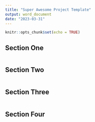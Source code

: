 ```yaml
---
title: "Super Awesome Project Template"
output: word_document
date: "2023-03-31"
---
```


```r
knitr::opts_chunk$set(echo = TRUE)
```

## Section One

```r

```


## Section Two

```r

```

## Section Three

```r

```



## Section Four

```r

```